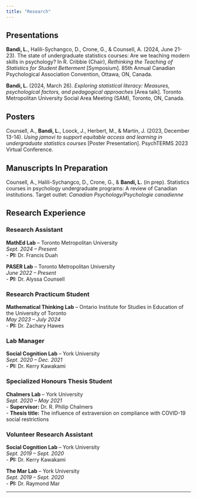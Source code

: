 ```yaml
---
title: "Research"
---
```


## Presentations

**Bandi, L.**, Halili-Sychangco, D., Crone, G., & Counsell, A. (2024, June 21-23). The state of undergraduate statistics courses: Are we teaching modern skills in psychology? In R. Cribbie (Chair), *Rethinking the Teaching of Statistics for Student Betterment* \[Symposium\]. 85th Annual Canadian Psychological Association Convention, Ottawa, ON, Canada.

**Bandi, L.** (2024, March 26). *Exploring statistical literacy: Measures, psychological factors, and pedagogical approaches* \[Area talk\]. Toronto Metropolitan University Social Area Meeting (SAM), Toronto, ON, Canada.

## Posters

Counsell, A., **Bandi, L.**, Loock, J., Herbert, M., & Martin, J. (2023, December 13-14). *Using jamovi to support equitable access and learning in undergraduate statistics courses* \[Poster Presentation\]. PsychTERMS 2023 Virtual Conference.

## Manuscripts In Preparation

Counsell, A., Halili-Sychangco, D., Crone, G., & **Bandi, L.** (in prep). Statistics courses in psychology undergraduate programs: A review of Canadian institutions. Target outlet: *Canadian Psychology/Psychologie canadienne*

## Research Experience

### Research Assistant

**MathEd Lab** – Toronto Metropolitan University\
*Sept. 2024 – Present*\
- **PI:** Dr. Francis Duah

**PASER Lab** – Toronto Metropolitan University\
*June 2022 – Present*\
- **PI:** Dr. Alyssa Counsell

### Research Practicum Student

**Mathematical Thinking Lab** – Ontario Institute for Studies in Education of the University of Toronto\
*May 2023 – July 2024*\
- **PI:** Dr. Zachary Hawes

### Lab Manager

**Social Cognition Lab** – York University\
*Sept. 2020 – Dec. 2021*\
- **PI:** Dr. Kerry Kawakami

### Specialized Honours Thesis Student

**Chalmers Lab** – York University\
*Sept. 2020 – May 2021*\
- **Supervisor:** Dr. R. Philip Chalmers\
- **Thesis title:** The influence of extraversion on compliance with COVID-19 social restrictions

### Volunteer Research Assistant

**Social Cognition Lab** – York University\
*Sept. 2019 – Sept. 2020*\
- **PI:** Dr. Kerry Kawakami

**The Mar Lab** – York University\
*Sept. 2019 – Sept. 2020*\
- **PI:** Dr. Raymond Mar

------------------------------------------------------------------------
